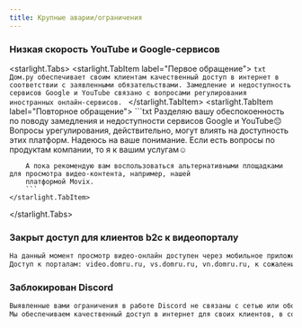 ```yaml
---
title: Крупные аварии/ограничения
---
```


### Низкая скорость YouTube и Google-сервисов
<starlight.Tabs>
    <starlight.TabItem label="Первое обращение">
        ```txt
        Дом.ру обеспечивает своим клиентам качественный доступ в интернет в соответствии с заявленными обязательствами.
        Замедление и недоступность сервисов Google и YouTube связано с вопросами регулирования иностранных
        онлайн-сервисов.
        ```
    </starlight.TabItem>
    <starlight.TabItem label="Повторное обращение">
        ```txt
        Разделяю вашу обеспокоенность по поводу замедления и недоступности сервисов Google и YouTube😔
        Вопросы урегулирования, действительно, могут влиять на доступность этих платформ.
        Надеюсь на ваше понимание. Если есть вопросы по продуктам компании, то я к вашим услугам☺️

        А пока рекомендую вам воспользоваться альтернативными площадками для просмотра видео-контента, например, нашей
        платформой Movix.
        ```
    </starlight.TabItem>
</starlight.Tabs>

### Закрыт доступ для клиентов b2c к видеопорталу
```txt
На данный момент просмотр видео-онлайн доступен через мобильное приложение "Умный Дом.ру"
Доступ к порталам: video.domru.ru, vs.domru.ru, vn.domru.ru, к сожалению, закрыт - данные сайты больше не используются для просмотра видео с камер видеонаблюдения.
```

### Заблокирован Discord
```txt
Выявленные вами ограничения в работе Discord не связаны с сетью или оборудованием  оператора связи.
Мы обеспечиваем качественный доступ в интернет для своих клиентов, в соответствии с заявленными обязательствами.
```